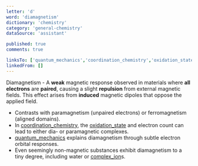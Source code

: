 ```yaml
---
letter: 'd'
word: 'diamagnetism'
dictionary: 'chemistry'
category: 'general-chemistry'
dataSource: 'assistant'

published: true
comments: true

linksTo: ['quantum_mechanics','coordination_chemistry','oxidation_state','complex_ion']
linkedFrom: []
---
```


<a id="diamagnetism">Diamagnetism</a> - A **weak** magnetic response observed in materials where **all electrons** are **paired**, causing a slight **repulsion** from external magnetic fields. This effect arises from **induced** magnetic dipoles that oppose the applied field.

- Contrasts with paramagnetism (unpaired electrons) or ferromagnetism (aligned domains).
- In [coordination_chemistry](#coordination_chemistry), the [oxidation_state](#oxidation_state) and electron count can lead to either dia- or paramagnetic complexes.
- [quantum_mechanics](#quantum_mechanics) explains diamagnetism through subtle electron orbital responses.
- Even seemingly non-magnetic substances exhibit diamagnetism to a tiny degree, including water or [complex_ion](#complex_ion)s.

